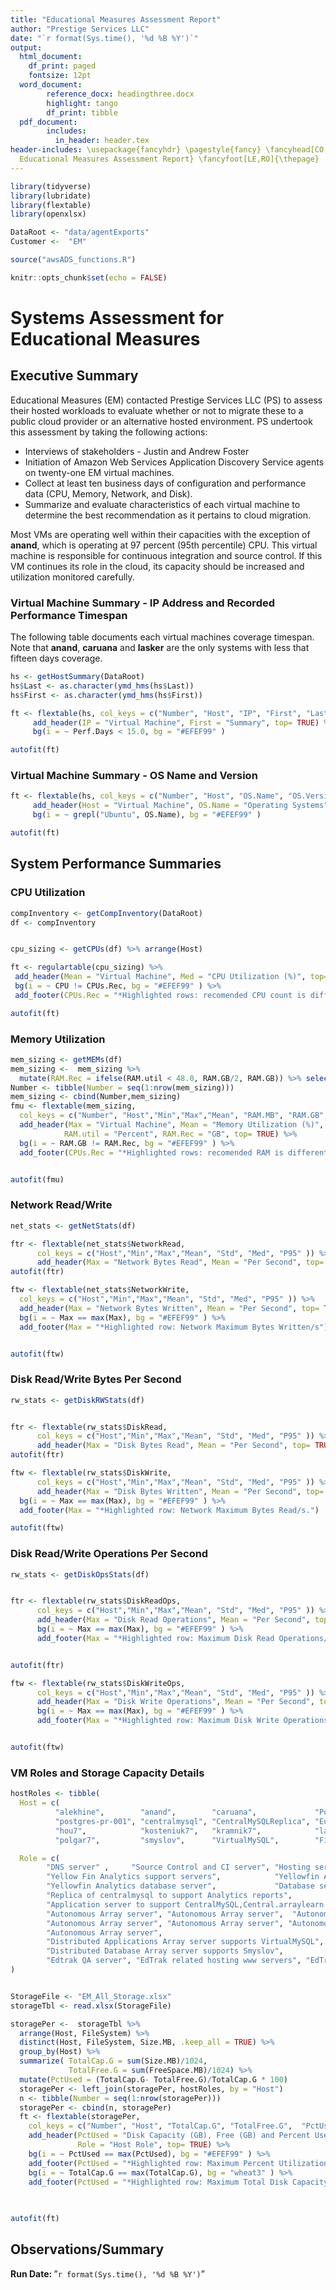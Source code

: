 ```yaml
---
title: "Educational Measures Assessment Report"
author: "Prestige Services LLC"
date: "`r format(Sys.time(), '%d %B %Y')`"
output: 
  html_document:
    df_print: paged
    fontsize: 12pt
  word_document:
        reference_docx: headingthree.docx
        highlight: tango
        df_print: tibble
  pdf_document:
        includes:
          in_header: header.tex
header-includes: \usepackage{fancyhdr} \pagestyle{fancy} \fancyhead[CO,CE]{} \fancyfoot[CO,CE]{
  Educational Measures Assessment Report} \fancyfoot[LE,RO]{\thepage}
---
```


```r
library(tidyverse)
library(lubridate)
library(flextable)
library(openxlsx)

DataRoot <- "data/agentExports"
Customer <-  "EM"

source("awsADS_functions.R")

knitr::opts_chunk$set(echo = FALSE)
```

# Systems Assessment for Educational Measures

## Executive Summary

Educational Measures (EM) contacted Prestige Services LLC (PS) to assess their hosted workloads to evaluate whether or not to migrate these to a public cloud provider or an alternative hosted environment.  PS undertook this assessment by taking the following actions:

 * Interviews of stakeholders - Justin and Andrew Foster
 * Initiation of Amazon Web Services Application Discovery Service agents on twenty-one EM virtual machines.
 * Collect at least ten business days of configuration and performance data (CPU, Memory, Network, and Disk).
 * Summarize and evaluate characteristics of each virtual machine to determine the best recommendation as it pertains to cloud migration.
 
Most VMs are operating well within their capacities with the exception of **anand**, which is operating at 97 percent (95th percentile) CPU.  This virtual machine is responsible for continuous integration and source control.  If this VM continues its role in the cloud, its capacity should be increased and utilization monitored carefully.

### Virtual Machine Summary - IP Address and Recorded Performance Timespan
 
 The following table documents each virtual machines coverage timespan. Note that **anand**, **caruana** and **lasker** are the only systems with less that fifteen days coverage.
 
 
```r
hs <- getHostSummary(DataRoot)
hs$Last <- as.character(ymd_hms(hs$Last))
hs$First <- as.character(ymd_hms(hs$First))

ft <- flextable(hs, col_keys = c("Number", "Host", "IP", "First", "Last", "Perf.Days")) %>%
     add_header(IP = "Virtual Machine", First = "Summary", top= TRUE) %>%
     bg(i = ~ Perf.Days < 15.0, bg = "#EFEF99" )

autofit(ft)
```

### Virtual Machine Summary - OS Name and Version
 
 
```r

ft <- flextable(hs, col_keys = c("Number", "Host", "OS.Name", "OS.Version")) %>%
     add_header(Host = "Virtual Machine", OS.Name = "Operating Systems", top= TRUE) %>%
     bg(i = ~ grepl("Ubuntu", OS.Name), bg = "#EFEF99" )

autofit(ft)
```

## System Performance Summaries

### CPU Utilization

```r

compInventory <- getCompInventory(DataRoot)
df <- compInventory


cpu_sizing <- getCPUs(df) %>% arrange(Host)

ft <- regulartable(cpu_sizing) %>%
 add_header(Mean = "Virtual Machine", Med = "CPU Utilization (%)", top= TRUE) %>%
 bg(i = ~ CPU != CPUs.Rec, bg = "#EFEF99" ) %>% 
 add_footer(CPUs.Rec = "*Highlighted rows: recomended CPU count is different from current.")

autofit(ft)
```

### Memory Utilization

```r
mem_sizing <- getMEMs(df)
mem_sizing <-  mem_sizing %>%
  mutate(RAM.Rec = ifelse(RAM.util < 48.0, RAM.GB/2, RAM.GB)) %>% select(-c(5,6)) %>% arrange(Host)
Number <- tibble(Number = seq(1:nrow(mem_sizing)))
mem_sizing <- cbind(Number,mem_sizing)          
fmu <- flextable(mem_sizing,
  col_keys = c("Number", "Host","Min","Max","Mean", "RAM.MB", "RAM.GB", "RAM.util", "RAM.Rec")) %>%
  add_header(Max = "Virtual Machine", Mean = "Memory Utilization (%)",
            RAM.util = "Percent", RAM.Rec = "GB", top= TRUE) %>%
  bg(i = ~ RAM.GB != RAM.Rec, bg = "#EFEF99" ) %>%
  add_footer(CPUs.Rec = "*Highlighted rows: recomended RAM is different from current.")


autofit(fmu)

```

### Network Read/Write

```r
net_stats <- getNetStats(df)

ftr <- flextable(net_stats$NetworkRead, 
      col_keys = c("Host","Min","Max","Mean", "Std", "Med", "P95" )) %>%
      add_header(Max = "Network Bytes Read", Mean = "Per Second", top= TRUE)
autofit(ftr)

ftw <- flextable(net_stats$NetworkWrite, 
  col_keys = c("Host","Min","Max","Mean", "Std", "Med", "P95" )) %>%
  add_header(Max = "Network Bytes Written", Mean = "Per Second", top= TRUE) %>%
  bg(i = ~ Max == max(Max), bg = "#EFEF99" ) %>%
  add_footer(Max = "*Highlighted row: Network Maximum Bytes Written/s")


autofit(ftw)

```

### Disk Read/Write Bytes Per Second

```r
rw_stats <- getDiskRWStats(df)


ftr <- flextable(rw_stats$DiskRead, 
      col_keys = c("Host","Min","Max","Mean", "Std", "Med", "P95" )) %>%
      add_header(Max = "Disk Bytes Read", Mean = "Per Second", top= TRUE)
autofit(ftr)

ftw <- flextable(rw_stats$DiskWrite, 
      col_keys = c("Host","Min","Max","Mean", "Std", "Med", "P95" )) %>%
      add_header(Max = "Disk Bytes Written", Mean = "Per Second", top= TRUE) %>%
  bg(i = ~ Max == max(Max), bg = "#EFEF99" ) %>%
  add_footer(Max = "*Highlighted row: Network Maximum Bytes Read/s.")

autofit(ftw)

```

### Disk Read/Write Operations Per Second

```r
rw_stats <- getDiskOpsStats(df)


ftr <- flextable(rw_stats$DiskReadOps, 
      col_keys = c("Host","Min","Max","Mean", "Std", "Med", "P95" )) %>%
      add_header(Max = "Disk Read Operations", Mean = "Per Second", top= TRUE) %>%
      bg(i = ~ Max == max(Max), bg = "#EFEF99" ) %>%
      add_footer(Max = "*Highlighted row: Maximum Disk Read Operations/s.")


autofit(ftr)

ftw <- flextable(rw_stats$DiskWriteOps, 
      col_keys = c("Host","Min","Max","Mean", "Std", "Med", "P95" )) %>%
      add_header(Max = "Disk Write Operations", Mean = "Per Second", top= TRUE) %>%
      bg(i = ~ Max == max(Max), bg = "#EFEF99" ) %>%
      add_footer(Max = "*Highlighted row: Maximum Disk Write Operations/s.")


autofit(ftw)

```


### VM Roles and Storage Capacity Details

```r

hostRoles <- tibble(
  Host = c(
          "alekhine",        "anand",        "caruana",             "PostgresCanary", "analytics",
          "postgres-pr-001", "centralmysql", "CentralMySQLReplica", "Euwe",           "golive",
          "hou7",            "kosteniuk7",   "kramnik7",            "lasker",         "menchik7", 
          "polgar7",         "smyslov",      "VirtualMySQL",        "Fischer",        "kasparov",  "Tal"),

  Role = c(
        "DNS server" ,     "Source Control and CI server", "Hosting server for wordpress, SFTP and other web sites",
        "Yellow Fin Analytics support servers",            "Yellowfin Analytics applications server", 
        "Yellowfin Analytics database server",             "Database server to support Euwe, Central.arraylearn.com",
        "Replica of centralmysql to support Analytics reports", 
        "Application server to support CentralMySQL,Central.arraylearn.com", 
        "Autonomous Array server", "Autonomous Array server",  "Autonomous Array server",  
        "Autonomous Array server", "Autonomous Array server", "Autonomous Array server", 
        "Autonomous Array server", 
        "Distributed Applications Array server supports VirtualMySQL", 
        "Distributed Database Array server supports Smyslov",
        "Edtrak QA server", "EdTrak related hosting www servers", "EdTrack Production Server")
)


StorageFile <- "EM_All_Storage.xlsx"
storageTbl <- read.xlsx(StorageFile)

storagePer <-  storageTbl %>% 
  arrange(Host, FileSystem) %>% 
  distinct(Host, FileSystem, Size.MB, .keep_all = TRUE) %>%
  group_by(Host) %>%
  summarize( TotalCap.G = sum(Size.MB)/1024,
             TotalFree.G = sum(FreeSpace.MB)/1024) %>%
  mutate(PctUsed = (TotalCap.G- TotalFree.G)/TotalCap.G * 100)
  storagePer <- left_join(storagePer, hostRoles, by = "Host")
  n <- tibble(Number = seq(1:nrow(storagePer)))
  storagePer <- cbind(n, storagePer)
  ft <- flextable(storagePer, 
    col_keys = c("Number", "Host", "TotalCap.G", "TotalFree.G",  "PctUsed",  "Role")) %>%
    add_header(PctUsed = "Disk Capacity (GB), Free (GB) and Percent Used (%)", 
               Role = "Host Role", top= TRUE) %>%
    bg(i = ~ PctUsed == max(PctUsed), bg = "#EFEF99" ) %>% 
    add_footer(PctUsed = "*Highlighted row: Maximum Percent Utilization (PctUsed).") %>%
    bg(i = ~ TotalCap.G == max(TotalCap.G), bg = "wheat3" ) %>%
    add_footer(PctUsed = "*Highlighted row: Maximum Total Disk Capacity (TotalCap.G).") 
    

    
autofit(ft)

```
 


## Observations/Summary






**Run Date: **"`r format(Sys.time(), '%d %B %Y')`"


